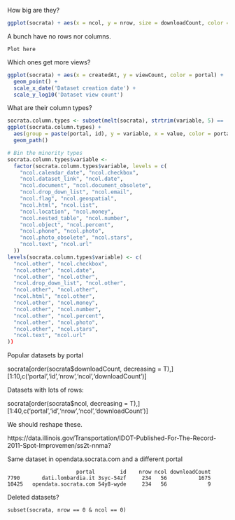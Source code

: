 How big are they?

```r
ggplot(socrata) + aes(x = ncol, y = nrow, size = downloadCount, color = portal) + geom_point()
```

A bunch have no rows nor columns.

```
Plot here
```

Which ones get more views?

```r
ggplot(socrata) + aes(x = createdAt, y = viewCount, color = portal) +
  geom_point() +
  scale_x_date('Dataset creation date') +
  scale_y_log10('Dataset view count')
```

What are their column types?

```r
socrata.column.types <- subset(melt(socrata), strtrim(variable, 5) == 'ncol.')
ggplot(socrata.column.types) +
  aes(group = paste(portal, id), y = variable, x = value, color = portal) +
  geom_path()
```

```r
# Bin the minority types
socrata.column.types$variable <-
  factor(socrata.column.types$variable, levels = c(
    "ncol.calendar_date", "ncol.checkbox",
    "ncol.dataset_link", "ncol.date",
    "ncol.document", "ncol.document_obsolete",
    "ncol.drop_down_list", "ncol.email",
    "ncol.flag", "ncol.geospatial",
    "ncol.html", "ncol.list",
    "ncol.location", "ncol.money",
    "ncol.nested_table", "ncol.number",
    "ncol.object", "ncol.percent",
    "ncol.phone", "ncol.photo",
    "ncol.photo_obsolete", "ncol.stars",
    "ncol.text", "ncol.url"
  ))
levels(socrata.column.types$variable) <- c(
  "ncol.other", "ncol.checkbox",
  "ncol.other", "ncol.date",
  "ncol.other", "ncol.other",
  "ncol.drop_down_list", "ncol.other",
  "ncol.other", "ncol.other",
  "ncol.html", "ncol.other",
  "ncol.other", "ncol.money",
  "ncol.other", "ncol.number",
  "ncol.other", "ncol.percent",
  "ncol.other", "ncol.photo",
  "ncol.other", "ncol.stars",
  "ncol.text", "ncol.url"
))
```

Popular datasets by portal



  socrata[order(socrata$downloadCount, decreasing = T),][1:10,c('portal','id','nrow','ncol','downloadCount')]


Datasets with lots of rows:

  socrata[order(socrata$ncol, decreasing = T),][1:40,c('portal','id','nrow','ncol','downloadCount')]

We should reshape these.

https://data.illinois.gov/Transportation/IDOT-Published-For-The-Record-2011-Spot-Improvemen/ss2t-nnma?

Same dataset in opendata.socrata.com and a different portal

```
                      portal        id    nrow ncol downloadCount
7790       dati.lombardia.it 3syc-54zf     234   56          1675
10425   opendata.socrata.com 54y8-wyde     234   56             9
```

Deleted datasets?

    subset(socrata, nrow == 0 & ncol == 0)
